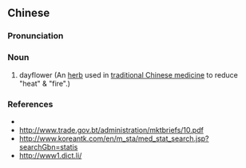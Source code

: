 {{also|鸭跖草}}
==Chinese==
{{zh-forms|s=鸭跖草}}

===Pronunciation===
{{zh-pron
|m=yāzhícǎo
|cat=n
}}

===Noun===
{{zh-noun}}

# dayflower (An [[herb]] used in [[traditional Chinese medicine]] to reduce "heat" & "fire".)

===References===
* {{pedialite|鸭跖草|lang=zh}}
* http://www.trade.gov.bt/administration/mktbriefs/10.pdf
* http://www.koreantk.com/en/m_sta/med_stat_search.jsp?searchGbn=statis
* http://www1.dict.li/